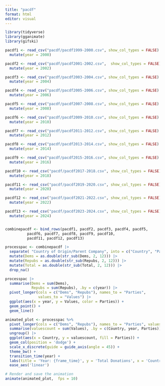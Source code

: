 ```yaml
---
title: "pacdf"
format: html
editor: visual
---
```


```r
library(tidyverse)
library(gganimate)
library(gifski)

pacdf1 <- read_csv("pacdf/pacdf1999-2000.csv", show_col_types = FALSE) |>
  mutate(year = 2000)

pacdf2 <- read_csv("pacdf/pacdf2001-2002.csv",  show_col_types = FALSE) |>
  mutate(year = 2002)

pacdf3 <- read_csv("pacdf/pacdf2003-2004.csv", show_col_types = FALSE) |>
  mutate(year = 2004)

pacdf4 <- read_csv("pacdf/pacdf2005-2006.csv", show_col_types = FALSE) |>
  mutate(year = 2006)

pacdf5 <- read_csv("pacdf/pacdf2007-2008.csv", show_col_types = FALSE) |>
  mutate(year = 2008)

pacdf6 <- read_csv("pacdf/pacdf2009-2010.csv", show_col_types = FALSE) |>
  mutate(year = 2010)

pacdf7 <- read_csv("pacdf/pacdf2011-2012.csv", show_col_types = FALSE) |>
  mutate(year = 2012)

pacdf8 <- read_csv("pacdf/pacdf2013-2014.csv", show_col_types = FALSE) |>
  mutate(year = 2014)

pacdf9 <- read_csv("pacdf/pacdf2015-2016.csv", show_col_types = FALSE) |>
  mutate(year = 2016)

pacdf10 <- read_csv("pacdf/pacdf2017-2018.csv", show_col_types = FALSE) |>
  mutate(year = 2018)

pacdf11 <- read_csv("pacdf/pacdf2019-2020.csv", show_col_types = FALSE) |>
  mutate(year = 2020)

pacdf12 <- read_csv("pacdf/pacdf2021-2022.csv", show_col_types = FALSE) |>
  mutate(year = 2022)

pacdf13 <- read_csv("pacdf/pacdf2023-2024.csv", show_col_types = FALSE) |>
  mutate(year = 2024)


combinepacdf <- bind_rows(pacdf1, pacdf2, pacdf3, pacdf4, pacdf5, 
          pacdf6, pacdf7, pacdf8, pacdf9, pacdf10, 
          pacdf11, pacdf12, pacdf13)

```

```r
processpac <- combinepacdf |>
  separate( "Country of Origin/Parent Company", into = c("Country", "Parent_Company"), sep = "/") |>
  mutate(Dems = as.double(str_sub(Dems, 2, 12))) |>
  mutate(Repubs = as.double(str_sub(Repubs, 2, 12))) |>
  mutate(Total = as.double(str_sub(Total, 2, 12))) |>
  drop_na()

processpac |>
  summarise(Dems = sum(Dems), 
            Repubs = sum(Repubs), .by = c(year)) |>
  pivot_longer(cols = c("Dems", "Repubs"), names_to = "Parties",
               values_to = "Values") |>
  ggplot(aes(x = year, y = Values, color = Parties)) +
  geom_point() + 
  geom_line()
```

```r
animated_plot <- processpac %>%
  pivot_longer(cols = c("Dems", "Repubs"), names_to = "Parties", values_to = "Values") %>%
  summarise(valuescount = sum(Values), .by = c(Country, year, Parties)) %>%
  ungroup() |>
  ggplot(aes(x = Country, y = valuescount, fill = Parties)) +
  geom_col(position = 'dodge') +
  scale_x_discrete(guide = guide_axis(angle = 45)) +
  theme_bw() +
  transition_time(year) +
  labs(title = 'Year: {frame_time}', y = 'Total Donations', x = 'Country') +
  ease_aes('linear')

# Render and save the animation
animate(animated_plot,  fps = 10)

```






